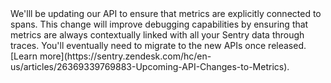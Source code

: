 <Alert level="warning" title="Upcoming API Changes">
We'lll be updating our API to ensure that metrics are explicitly connected to spans. This change will improve debugging capabilities by ensuring that metrics are always contextually linked with all your Sentry data through traces. You'll eventually need to migrate to the new APIs once released. [Learn more](https://sentry.zendesk.com/hc/en-us/articles/26369339769883-Upcoming-API-Changes-to-Metrics).
</Alert>
